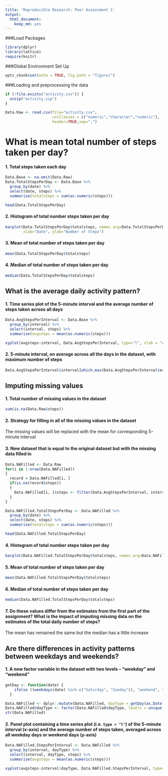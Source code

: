 ```yaml
---
title: 'Reproducible Research: Peer Assessment 1'
output:
  html_document:
    keep_md: yes
---
```

###Load Packages
```r
library(dplyr)
library(lattice)
require(knitr)
```

###Global Environment Set Up
```r
opts_chunk$set(echo = TRUE, fig.path = "figure/")
```



###Loading and preprocessing the data
```r
if (!file.exists("activity.csv")) {
  unzip("activity.zip")
}

Data.Raw <- read.csv(file="activity.csv",
                     colClasses = c("numeric","character","numeric"),
                     header=TRUE,sep=",")
```

# What is mean total number of steps taken per day?

#### 1. Total steps taken each day
```r
Data.Base <- na.omit(Data.Raw)
Data.TotalStepsPerDay <- Data.Base %>% 
  group_by(date) %>%
  select(date, steps) %>%
  summarise(totalsteps = sum(as.numeric(steps)))

head(Data.TotalStepsPerDay)
```

#### 2. Histogram of total number steps taken per day
```r
barplot(Data.TotalStepsPerDay$totalsteps, names.arg=Data.TotalStepsPerDay$date, ylim=c(0, 25000), 
        xlab="Date", ylab="Number of Steps")
```

#### 3. Mean of total number of steps taken per day
```r
mean(Data.TotalStepsPerDay$totalsteps)
```

#### 4. Median of total number of steps taken per day
```r
median(Data.TotalStepsPerDay$totalsteps)
```


## What is the average daily activity pattern?

#### 1. Time series plot of the 5-minute interval and the average number of steps taken across all days 
```r
Data.AvgStepsPerInterval <- Data.Base %>% 
  group_by(interval) %>%
  select(interval, steps) %>%
  summarise(avgsteps = mean(as.numeric(steps)))

xyplot(avgsteps~interval, Data.AvgStepsPerInterval, type="l", xlab = "Average Steps", ylab ="Intervals")

```

#### 2. 5-minute interval, on average across all the days in the dataset, with maximum number of steps
```r
Data.AvgStepsPerInterval$interval[which.max(Data.AvgStepsPerInterval$avgsteps)]
```

## Imputing missing values

#### 1. Total number of missing values in the dataset
```r
sum(is.na(Data.Raw$steps))
```

#### 2. Strategy for filling in all of the missing values in the dataset
The missing values will be replaced with the mean for corresponding 5-minute interval

#### 3. New dataset that is equal to the original dataset but with the missing data filled in
```r
Data.NAFilled <- Data.Raw
for(i in 1:nrow(Data.NAFilled))
{
  record = Data.NAFilled[i, ]
  if(is.na(record$steps))
  {
    Data.NAFilled[i, ]$steps <- filter(Data.AvgStepsPerInterval, interval == record$interval)$avgsteps
  }
}
```

```r
Data.NAFilled.TotalStepsPerDay <- Data.NAFilled %>% 
  group_by(date) %>%
  select(date, steps) %>%
  summarise(totalsteps = sum(as.numeric(steps)))

head(Data.NAFilled.TotalStepsPerDay)
```

#### 4. Histogram of total number steps taken per day
```r
barplot(Data.NAFilled.TotalStepsPerDay$totalsteps, names.arg=Data.NAFilled.TotalStepsPerDay$date, ylim=c(0, 25000), xlab="Date", ylab="Number of Steps")
```

#### 5. Mean of total number of steps taken per day
```r
mean(Data.NAFilled.TotalStepsPerDay$totalsteps)
```

#### 6. Median of total number of steps taken per day
```r
median(Data.NAFilled.TotalStepsPerDay$totalsteps)
```

#### 7. Do these values differ from the estimates from the first part of the assignment? What is the impact of imputing missing data on the estimates of the total daily number of steps?
The mean has remained the same but the median has a little increase

## Are there differences in activity patterns between weekdays and weekends?

#### 1. A new factor variable in the dataset with two levels -- "weekday" and "weekend"
```r
getDay <- function(date) {
    ifelse ((weekdays(date) %in% c("Saturday", "Sunday")), "weekend", "weekday")
  }

Data.NAFilled <- dplyr::mutate(Data.NAFilled, dayType = getDay(as.Date(date)))
Data.NAFilled$dayType <- factor(Data.NAFilled$dayType, levels = unique(Data.NAFilled$dayType))
str(Data.NAFilled)

```

#### 2. Panel plot containing a time series plot (i.e. `type = "l"`) of the 5-minute interval (x-axis) and the average number of steps taken, averaged across all weekday days or weekend days (y-axis)

```r
Data.NAFilled.StepsPerInterval <- Data.NAFilled %>% 
  group_by(interval, dayType) %>%
  select(interval, dayType, steps) %>%
  summarise(avgsteps = mean(as.numeric(steps)))

xyplot(avgsteps~interval|dayType, Data.NAFilled.StepsPerInterval, type="l", xlab = "Interval", ylab = "Number of Steps", layout = c(1, 2))

```